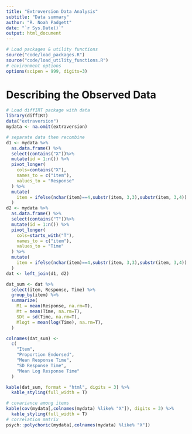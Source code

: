 ```yaml
---
title: "Extroversion Data Analysis"
subtitle: "Data summary"
author: "R. Noah Padgett"
date: "`r Sys.Date()`"
output: html_document
---
```


```r

# Load packages & utility functions
source("code/load_packages.R")
source("code/load_utility_functions.R")
# environment options
options(scipen = 999, digits=3)

```

# Describing the Observed Data

```r

# Load diffIRT package with data
library(diffIRT)
data("extraversion")
mydata <- na.omit(extraversion)

# separate data then recombine
d1 <- mydata %>%
  as.data.frame() %>%
  select(contains("X"))%>%
  mutate(id = 1:n()) %>%
  pivot_longer(
    cols=contains("X"),
    names_to = c("item"),
    values_to = "Response"
  ) %>%
  mutate(
    item = ifelse(nchar(item)==4,substr(item, 3,3),substr(item, 3,4))
  )
d2 <- mydata %>%
  as.data.frame() %>%
  select(contains("T"))%>%
  mutate(id = 1:n()) %>%
  pivot_longer(
    cols=starts_with("T"),
    names_to = c("item"),
    values_to = "Time"
  ) %>%
  mutate(
    item = ifelse(nchar(item)==4,substr(item, 3,3),substr(item, 3,4))
  )
dat <- left_join(d1, d2)

dat_sum <- dat %>%
  select(item, Response, Time) %>%
  group_by(item) %>%
  summarize(
    M1 = mean(Response, na.rm=T),
    Mt = mean(Time, na.rm=T),
    SDt = sd(Time, na.rm=T),
    Mlogt = mean(log(Time), na.rm=T),
  )

colnames(dat_sum) <-
  c(
    "Item",
    "Proportion Endorsed",
    "Mean Response Time",
    "SD Response Time",
    "Mean Log Response Time"
  )

kable(dat_sum, format = "html", digits = 3) %>%
  kable_styling(full_width = T)

# covariance among items
kable(cov(mydata[,colnames(mydata) %like% "X"]), digits = 3) %>%
  kable_styling(full_width = T)
# correlation matrix
psych::polychoric(mydata[,colnames(mydata) %like% "X"])

```
